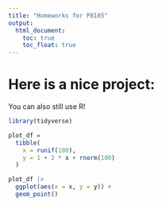 ```yaml
---
title: "Homeworks for P8105"
output: 
  html_document:
    toc: true
    toc_float: true
---
```


# Here is a nice project:


You can also still use R!

```r
library(tidyverse)

plot_df = 
  tibble(
    x = runif(100),
    y = 1 + 2 * x + rnorm(100)
  )

plot_df |> 
  ggplot(aes(x = x, y = y)) +
  geom_point()
```
